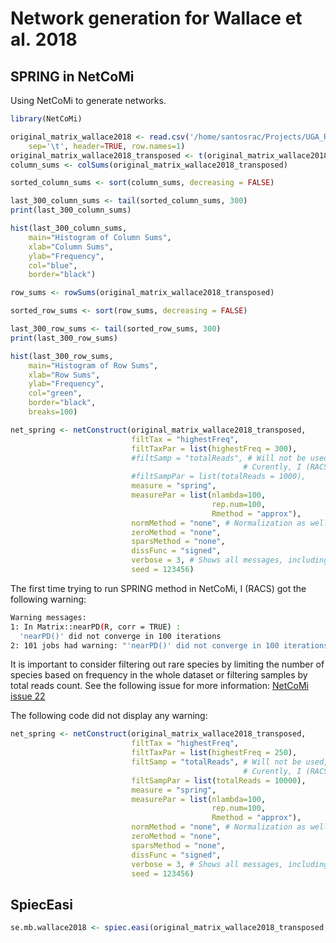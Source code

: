 # Network generation for Wallace et al. 2018


## SPRING in NetCoMi

Using NetCoMi to generate networks.

```r
library(NetCoMi)

original_matrix_wallace2018 <- read.csv('/home/santosrac/Projects/UGA_RACS/16S/otu_matrices/original_counts/2f_otu_table.sample_filtered.no_mitochondria_chloroplast.tsv',
    sep='\t', header=TRUE, row.names=1)
original_matrix_wallace2018_transposed <- t(original_matrix_wallace2018)
column_sums <- colSums(original_matrix_wallace2018_transposed)

sorted_column_sums <- sort(column_sums, decreasing = FALSE)

last_300_column_sums <- tail(sorted_column_sums, 300)
print(last_300_column_sums)

hist(last_300_column_sums, 
    main="Histogram of Column Sums", 
    xlab="Column Sums", 
    ylab="Frequency", 
    col="blue", 
    border="black")

row_sums <- rowSums(original_matrix_wallace2018_transposed)

sorted_row_sums <- sort(row_sums, decreasing = FALSE)

last_300_row_sums <- tail(sorted_row_sums, 300)
print(last_300_row_sums)

hist(last_300_row_sums, 
    main="Histogram of Row Sums", 
    xlab="Row Sums", 
    ylab="Frequency", 
    col="green", 
    border="black",
    breaks=100)

net_spring <- netConstruct(original_matrix_wallace2018_transposed,
                           filtTax = "highestFreq",
                           filtTaxPar = list(highestFreq = 300),
                           #filtSamp = "totalReads", # Will not be used, since all samples have more than 1,000 reads
                                                    # Curently, I (RACS) will not filter samples
                           #filtSampPar = list(totalReads = 1000),
                           measure = "spring",
                           measurePar = list(nlambda=100, 
                                             rep.num=100,
                                             Rmethod = "approx"),
                           normMethod = "none", # Normalization as well as zero handling is performed internally in SPRING
                           zeroMethod = "none",
                           sparsMethod = "none", 
                           dissFunc = "signed",
                           verbose = 3, # Shows all messages, including those from SPRING
                           seed = 123456)
```

The first time trying to run SPRING method in NetCoMi, I (RACS) got the following warning:

```bash
Warning messages:
1: In Matrix::nearPD(R, corr = TRUE) :
  'nearPD()' did not converge in 100 iterations
2: 101 jobs had warning: "'nearPD()' did not converge in 100 iterations"
```

It is important to consider filtering out rare species by limiting the number of species based on frequency in the whole dataset or filtering samples by total reads count.
See the following issue for more information: [NetCoMi issue 22](https://github.com/stefpeschel/NetCoMi/issues/22)

The following code did not display any warning:

```r
net_spring <- netConstruct(original_matrix_wallace2018_transposed,
                           filtTax = "highestFreq",
                           filtTaxPar = list(highestFreq = 250),
                           filtSamp = "totalReads", # Will not be used, since all samples have more than 1,000 reads
                                                    # Curently, I (RACS) will not filter samples
                           filtSampPar = list(totalReads = 10000),
                           measure = "spring",
                           measurePar = list(nlambda=100,
                                             rep.num=100,
                                             Rmethod = "approx"),
                           normMethod = "none", # Normalization as well as zero handling is performed internally in SPRING
                           zeroMethod = "none",
                           sparsMethod = "none",
                           dissFunc = "signed",
                           verbose = 3, # Shows all messages, including those from SPRING
                           seed = 123456)
```

## SpiecEasi

```r
se.mb.wallace2018 <- spiec.easi(original_matrix_wallace2018_transposed, method='mb', lambda.min.ratio=1e-2, nlambda=20, pulsar.params=list(rep.num=100, ncores=12))
```